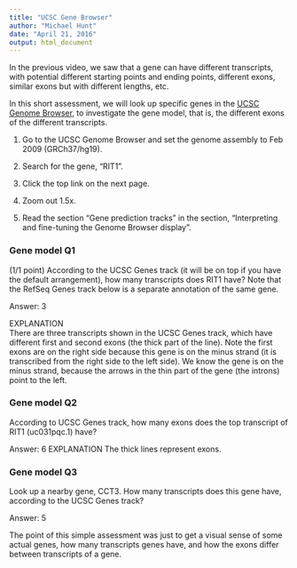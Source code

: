 ```yaml
---
title: "UCSC Gene Browser"
author: "Michael Hunt"
date: "April 21, 2016"
output: html_document
---
```


In the previous video, we saw that a gene can have different transcripts, with potential different starting points and ending points, different exons, similar exons but with different lengths, etc.

In this short assessment, we will look up specific genes in the [UCSC Genome Browser](https://genome.ucsc.edu/cgi-bin/hgGateway), to investigate the gene model, that is, the different exons of the different transcripts.

1. Go to the UCSC Genome Browser and set the genome assembly to Feb 2009 (GRCh37/hg19).

2. Search for the gene, "RIT1".

3. Click the top link on the next page.

4. Zoom out 1.5x.

5. Read the section "Gene prediction tracks" in the section, "Interpreting and fine-tuning the Genome Browser display".

### Gene model Q1

(1/1 point)
According to the UCSC Genes track (it will be on top if you have the default arrangement), how many transcripts does RIT1 have? Note that the RefSeq Genes track below is a separate annotation of the same gene.

Answer: 
3

EXPLANATION   
There are three transcripts shown in the UCSC Genes track, which have different first and second exons (the thick part of the line). Note the first exons are on the right side because this gene is on the minus strand (it is transcribed from the right side to the left side). We know the gene is on the minus strand, because the arrows in the thin part of the gene (the introns) point to the left.

### Gene model Q2

According to UCSC Genes track, how many exons does the top transcript of RIT1 (uc031pqc.1) have?

Answer: 
6 
EXPLANATION
The thick lines represent exons.


### Gene model Q3

Look up a nearby gene, CCT3. How many transcripts does this gene have, according to the UCSC Genes track?

Answer: 
5

The point of this simple assessment was just to get a visual sense of some actual genes, how many transcripts genes have, and how the exons differ between transcripts of a gene.